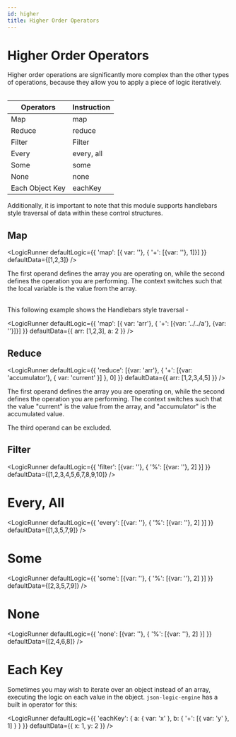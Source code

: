 ```yaml
---
id: higher
title: Higher Order Operators
---
```



<h1>Higher Order Operators</h1>

Higher order operations are significantly more complex than the other types of operations, because they allow you to apply a piece of logic iteratively. <br/><br/>

Operators | Instruction
-- | --
Map | map
Reduce | reduce
Filter | Filter
Every | every, all
Some | some
None | none
Each Object Key | eachKey

Additionally, it is important to note that this module supports handlebars style traversal of data within these control structures. 


## Map


<LogicRunner defaultLogic={{
    'map': [{ var: ''}, { '+': [{var: ''}, 1]}]
}} defaultData={[1,2,3]} />

The first operand defines the array you are operating on, while the second defines the operation you are performing. The context switches such that the local variable is the value from the array.

<br />
This following example shows the Handlebars style traversal - <br/>

<LogicRunner defaultLogic={{
    'map': [{ var: 'arr'}, { '+': [{var: '../../a'}, {var: ''}]}]
}} defaultData={{ arr: [1,2,3], a: 2 }} />


## Reduce


<LogicRunner defaultLogic={{
    'reduce': [{var: 'arr'}, { '+': [{var: 'accumulator'}, { var: 'current' }] }, 0]
}} defaultData={{ arr:  [1,2,3,4,5] }} />

The first operand defines the array you are operating on, while the second defines the operation you are performing. The context switches such that the value "current" is the value from the array, and "accumulator" is the accumulated value.

The third operand can be excluded.


## Filter

<LogicRunner defaultLogic={{
    'filter': [{var: ''}, { '%': [{var: ''}, 2] }]
}} defaultData={[1,2,3,4,5,6,7,8,9,10]} />


# Every, All

<LogicRunner defaultLogic={{
    'every': [{var: ''}, { '%': [{var: ''}, 2] }]
}} defaultData={[1,3,5,7,9]} />


# Some

<LogicRunner defaultLogic={{
    'some': [{var: ''}, { '%': [{var: ''}, 2] }]
}} defaultData={[2,3,5,7,9]} />


# None

<LogicRunner defaultLogic={{
    'none': [{var: ''}, { '%': [{var: ''}, 2] }]
}} defaultData={[2,4,6,8]} />

# Each Key

Sometimes you may wish to iterate over an object instead of an array, executing the logic on each value in the object. `json-logic-engine` has a built in operator for this:


<LogicRunner defaultLogic={{
    'eachKey': {
        a: { var: 'x' },
        b: { '+': [{ var: 'y' }, 1] }
    }
}} defaultData={{ x: 1, y: 2 }} />
